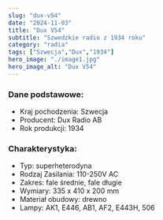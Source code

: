 ```yaml
---
slug: "dux-v54"
date: "2024-11-03"
title: "Dux V54"
subtitle: "Szwedzkie radio z 1934 roku"
category: "radia"
tags: ["Szwecja","Dux","1934"]
hero_image: "./image1.jpg"
hero_image_alt: "Dux V54"
---
```


### Dane podstawowe:

- Kraj pochodzenia: Szwecja
- Producent: Dux Radio AB
- Rok produkcji: 1934

### Charakterystyka:

- Typ: superheterodyna
- Rodzaj Zasilania: 110-250V AC
- Zakres: fale średnie, fale długie
- Wymiary: 335 x 410 x 200 mm
- Materiał obudowy: drewno
- Lampy: AK1, E446, AB1, AF2, E443H, 506 
